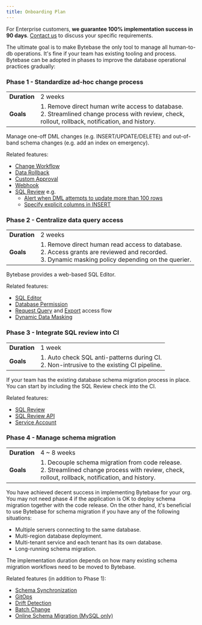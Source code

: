```yaml
---
title: Onboarding Plan
---
```


<Note>

For Enterprise customers, **we guarantee 100% implementation success in 90 days**. [Contact us](https://www.bytebase.com/contact-us/)
to discuss your specific requirements.

</Note>

The ultimate goal is to make Bytebase the only tool to manage all human-to-db operations. It's fine
if your team has existing tooling and process. Bytebase can be adopted in phases to improve the
database operational practices gradually:

<Steps>
  <Step title="Standardize ad-hoc change process (2 weeks)" />
  <Step title="Centralize data query access (2 weeks)" />
  <Step title="Integrate SQL review into CI (1 week)" />
  <Step title="Manage schema migration (4 ~ 8 weeks)" />
</Steps>

### Phase 1 - Standardize ad-hoc change process

|              |                                                                                                                                                      |
| ------------ | ---------------------------------------------------------------------------------------------------------------------------------------------------- |
| **Duration** | 2 weeks                                                                                                                                              |
| **Goals**    | 1. Remove direct human write access to database.<br/>2. Streamlined change process with review, check, rollout, rollback, notification, and history. |

Manage one-off DML changes (e.g. INSERT/UPDATE/DELETE) and out-of-band schema changes (e.g. add an index on emergency).

Related features:

- [Change Workflow](/change-database/change-workflow/)
- [Data Rollback](/change-database/rollback-data-changes/)
- [Custom Approval](/administration/custom-approval/)
- [Webhook](/change-database/webhook/)
- [SQL Review](/sql-review/overview/) e.g.
  - [Alert when DML attempts to update more than 100 rows](/sql-review/review-rules/#limit-affected-row-limit)
  - [Specify explicit columns in INSERT](/sql-review/review-rules/#insert-statements-must-specify-columns)

### Phase 2 - Centralize data query access

|              |                                                                                                                                                           |
| ------------ | --------------------------------------------------------------------------------------------------------------------------------------------------------- |
| **Duration** | 2 weeks                                                                                                                                                   |
| **Goals**    | 1. Remove direct human read access to database.<br/>2. Access grants are reviewed and recorded. <br/> 3. Dynamic masking policy depending on the querier. |

Bytebase provides a web-based SQL Editor.

Related features:

- [SQL Editor](/sql-editor/overview/)
- [Database Permission](/security/database-permission/overview/)
- [Request Query](/security/database-permission/request/) and [Export](/security/database-permission/export/) access flow
- [Dynamic Data Masking](/security/data-masking/overview/)

### Phase 3 - Integrate SQL review into CI

|              |                                                                                              |
| ------------ | -------------------------------------------------------------------------------------------- |
| **Duration** | 1 week                                                                                       |
| **Goals**    | 1. Auto check SQL anti-patterns during CI.<br/>2. Non-intrusive to the existing CI pipeline. |

If your team has the existing database schema migration process in place. You can start by including the
SQL Review check into the CI.

Related features:

- [SQL Review](/sql-review/overview/)
- [SQL Review API](/integrations/api/sql-review/)
- [Service Account](/integrations/api/authentication/#service-account)

### Phase 4 - Manage schema migration

|              |                                                                                                                                                     |
| ------------ | --------------------------------------------------------------------------------------------------------------------------------------------------- |
| **Duration** | 4 ~ 8 weeks                                                                                                                                         |
| **Goals**    | 1. Decouple schema migration from code release.<br/>2. Streamlined change process with review, check, rollout, rollback, notification, and history. |

You have achieved decent success in implementing Bytebase for your org. You may not need phase 4 if the application
is OK to deploy schema migration together with the code release. On the other hand, it's beneficial to use Bytebase
for schema migration if you have any of the following situations:

- Multiple servers connecting to the same database.
- Multi-region database deployment.
- Multi-tenant service and each tenant has its own database.
- Long-running schema migration.

The implementation duration depends on how many existing schema migration workflows need to be moved to Bytebase.

Related features (in addition to Phase 1):

- [Schema Synchronization](/change-database/synchronize-schema/)
- [GitOps](/gitops/overview/)
- [Drift Detection](/change-database/drift-detection/)
- [Batch Change](/change-database/batch-change/)
- [Online Schema Migration (MySQL only)](/change-database/online-schema-migration-for-mysql/)
